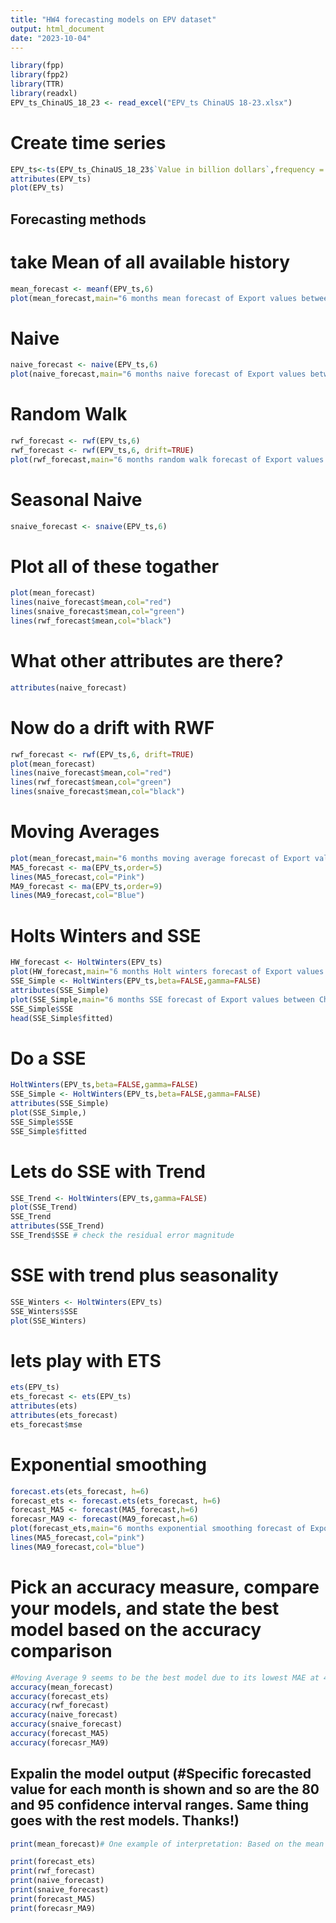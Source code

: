 ---
title: "HW4 forecasting models on EPV dataset"
output: html_document
date: "2023-10-04"
---

```{r}
library(fpp)
library(fpp2)
library(TTR)
library(readxl)
EPV_ts_ChinaUS_18_23 <- read_excel("EPV_ts ChinaUS 18-23.xlsx")
```

# Create time series
```{r}
EPV_ts<-ts(EPV_ts_ChinaUS_18_23$`Value in billion dollars`,frequency = 12,start = c(2018,9))
attributes(EPV_ts)
plot(EPV_ts)
```

## Forecasting methods
# take Mean of all available history
```{r}
mean_forecast <- meanf(EPV_ts,6)
plot(mean_forecast,main="6 months mean forecast of Export values between China and US",ylab="EPV in billion $",xlab="forecast from Aug 2023 - Feb 2024")
```

# Naive
```{r}
naive_forecast <- naive(EPV_ts,6)
plot(naive_forecast,main="6 months naive forecast of Export values between China and US",ylab="EPV in billion $",xlab = "forecast from Aug 2023 - Feb 2024")
```

# Random Walk
```{r}
rwf_forecast <- rwf(EPV_ts,6)
rwf_forecast <- rwf(EPV_ts,6, drift=TRUE)
plot(rwf_forecast,main="6 months random walk forecast of Export values between China and US",ylab="EPV in billion $",xlab = "forecast from Aug 2023 - Feb 2024")
```

# Seasonal Naive
```{r}
snaive_forecast <- snaive(EPV_ts,6)
```

# Plot all of these togather
```{r}
plot(mean_forecast)
lines(naive_forecast$mean,col="red")
lines(snaive_forecast$mean,col="green")
lines(rwf_forecast$mean,col="black")
```

# What other attributes are there?
```{r}
attributes(naive_forecast)
```

# Now do a drift with RWF
```{r}
rwf_forecast <- rwf(EPV_ts,6, drift=TRUE)
plot(mean_forecast)
lines(naive_forecast$mean,col="red")
lines(rwf_forecast$mean,col="green")
lines(snaive_forecast$mean,col="black")

```

# Moving Averages
```{r}
plot(mean_forecast,main="6 months moving average forecast of Export values between China and US",ylab="EPV in billion $",xlab = "forecast from Aug 2023 - Feb 2024")
MA5_forecast <- ma(EPV_ts,order=5)
lines(MA5_forecast,col="Pink")
MA9_forecast <- ma(EPV_ts,order=9)
lines(MA9_forecast,col="Blue")
```

# Holts Winters and SSE
```{r}
HW_forecast <- HoltWinters(EPV_ts)
plot(HW_forecast,main="6 months Holt winters forecast of Export values between China and US",ylab="EPV in billion $",xlab = "forecast from Aug 2023 - Feb 2024")
SSE_Simple <- HoltWinters(EPV_ts,beta=FALSE,gamma=FALSE)
attributes(SSE_Simple)
plot(SSE_Simple,main="6 months SSE forecast of Export values between China and US",ylab="EPV in billion $",xlab = "forecast from Aug 2023 - Feb 2024")
SSE_Simple$SSE
head(SSE_Simple$fitted)
```

# Do a SSE
```{r}
HoltWinters(EPV_ts,beta=FALSE,gamma=FALSE)
SSE_Simple <- HoltWinters(EPV_ts,beta=FALSE,gamma=FALSE)
attributes(SSE_Simple)
plot(SSE_Simple,)
SSE_Simple$SSE
SSE_Simple$fitted
```

# Lets do SSE with Trend
```{r}
SSE_Trend <- HoltWinters(EPV_ts,gamma=FALSE)
plot(SSE_Trend)
SSE_Trend
attributes(SSE_Trend)
SSE_Trend$SSE # check the residual error magnitude
```

# SSE with trend plus seasonality
```{r}
SSE_Winters <- HoltWinters(EPV_ts)
SSE_Winters$SSE
plot(SSE_Winters)
```

# lets play with ETS
```{r}
ets(EPV_ts)
ets_forecast <- ets(EPV_ts)
attributes(ets)
attributes(ets_forecast)
ets_forecast$mse
```

# Exponential smoothing
```{r}
forecast.ets(ets_forecast, h=6)
forecast_ets <- forecast.ets(ets_forecast, h=6)
forecast_MA5 <- forecast(MA5_forecast,h=6)
forecasr_MA9 <- forecast(MA9_forecast,h=6)
plot(forecast_ets,main="6 months exponential smoothing forecast of Export values between China and US",ylab="EPV in billion $",xlab = "forecast from Aug 2023 - Feb 2024")
lines(MA5_forecast,col="pink")
lines(MA9_forecast,col="blue")
```

# Pick an accuracy measure, compare your models, and state the best model based on the accuracy comparison
```{r}
#Moving Average 9 seems to be the best model due to its lowest MAE at 4.31
accuracy(mean_forecast)
accuracy(forecast_ets)
accuracy(rwf_forecast)
accuracy(naive_forecast)
accuracy(snaive_forecast)
accuracy(forecast_MA5)
accuracy(forecasr_MA9)
```

## Expalin the model output (#Specific forecasted value for each month is shown and so are the 80 and 95 confidence interval ranges. Same thing goes with the rest models. Thanks!)
```{r}
print(mean_forecast)# One example of interpretation: Based on the mean model, the forecast value is 248.7039. But, there's uncertainty. That is, 80% confidence interval shows there's an 80% chance the actual vlaue will be between 163.57 to 333.83, whereas it might fall between 117.27 to 380.13 as shown by 95% CI.

print(forecast_ets)
print(rwf_forecast) 
print(naive_forecast)
print(snaive_forecast)
print(forecast_MA5)
print(forecasr_MA9)
```
